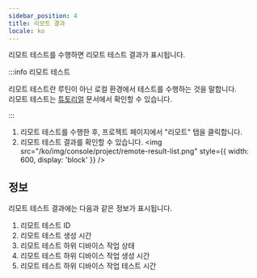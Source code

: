 ```yaml
---
sidebar_position: 4
title: 리모트 결과
locale: ko
---
```


리모트 테스트를 수행하면 리모트 테스트 결과가 표시됩니다.

:::info 리모트 테스트

리모트 테스트란 루틴이 아닌 로컬 환경에서 테스트를 수행하는 것을 말합니다.  
리모트 테스트는 [튜토리얼](/get-started/tutorials) 문서에서 확인할 수 있습니다.

:::

1. 리모트 테스트를 수행한 후, 프로젝트 페이지에서 "리모트" 탭을 클릭합니다.
2. 리모트 테스트 결과를 확인할 수 있습니다.
   <img
     src="/ko/img/console/project/remote-result-list.png"
     style={{ width: 600, display: 'block' }}
   />

## 정보

리모트 테스트 결과에는 다음과 같은 정보가 표시됩니다.

1. 리모트 테스트 ID
2. 리모트 테스트 생성 시간
3. 리모트 테스트 하위 디바이스 작업 상태
4. 리모트 테스트 하위 디바이스 작업 생성 시간
5. 리모트 테스트 하위 디바이스 작업 테스트 시간
